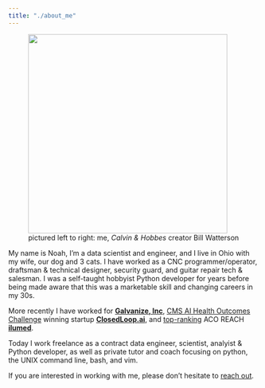 ```yaml
---
title: "./about_me"
---
```


<figure>
    <a href='https://xkcd.com/2582/'><img src="assets/images/bill.jpg" height=400px /></a>
    <figcaption>pictured left to right: me, <i>Calvin & Hobbes</i> creator Bill Watterson</figcaption>
</figure>


My name is Noah, I'm a data scientist and engineer, and I live in Ohio with my wife, our dog and 3 cats. I have worked as a CNC programmer/operator, draftsman & technical designer, security guard, and guitar repair tech & salesman. I was a self-taught hobbyist Python developer for years before being made aware that this was a marketable skill and changing careers in my 30s.

More recently I have worked for **[Galvanize, Inc](https://www.galvanize.com/)**, [CMS AI Health Outcomes Challenge](https://www.cms.gov/newsroom/press-releases/cms-selects-winner-and-runner-artificial-intelligence-health-outcomes-challenge) winning startup **[ClosedLoop.ai](https://www.closedloop.ai/)**, and [top-ranking](https://www.cms.gov/newsroom/press-releases/cms-selects-winner-and-runner-artificial-intelligence-health-outcomes-challenge) ACO REACH **[ilumed](https://ilumed.com)**.

Today I work freelance as a contract data engineer, scientist, analyist & Python developer, as well as private tutor and coach focusing on python, the UNIX command line, bash, and vim.

If you are interested in working with me, please don't hesitate to [reach out](contact.qmd).
